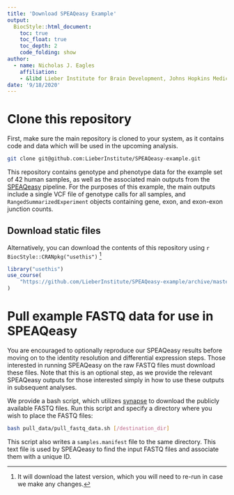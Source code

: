 ```yaml
---
title: 'Download SPEAQeasy Example'
output: 
  BiocStyle::html_document:
    toc: true
    toc_float: true
    toc_depth: 2
    code_folding: show
author: 
  - name: Nicholas J. Eagles
    affiliation:
    - &libd Lieber Institute for Brain Development, Johns Hopkins Medical Campus
date: '9/18/2020'
---
```


# Clone this repository

First, make sure the main repository is cloned to your system, as it contains code and data which will be used in the upcoming analysis.

```bash
git clone git@github.com:LieberInstitute/SPEAQeasy-example.git
```

This repository contains genotype and phenotype data for the example set of 42 human samples, as well as the associated main outputs from the [SPEAQeasy](https://github.com/LieberInstitute/SPEAQeasy) pipeline. For the purposes of this example, the main outputs include a single VCF file of genotype calls for all samples, and `RangedSummarizedExperiment` objects containing gene, exon, and exon-exon junction counts.

## Download static files

Alternatively, you can download the contents of this repository using `r BiocStyle::CRANpkg("usethis")` ^[It will download the latest version, which you will need to re-run in case we make any changes.]

```r
library("usethis")
use_course(
    "https://github.com/LieberInstitute/SPEAQeasy-example/archive/master.zip"
)
```


# Pull example FASTQ data for use in SPEAQeasy

You are encouraged to optionally reproduce our SPEAQeasy results before moving on to the identity resolution and differential expression steps. Those interested in running SPEAQeasy on the raw FASTQ files must download these files. Note that this is an optional step, as we provide the relevant SPEAQeasy outputs for those interested simply in how to use these outputs in subsequent analyses.

We provide a bash script, which utilizes [synapse](https://www.synapse.org/) to download the publicly available FASTQ files. Run this script and specify a directory where you wish to place the FASTQ files:

```bash
bash pull_data/pull_fastq_data.sh [/destination_dir]
```

This script also writes a `samples.manifest` file to the same directory. This text file is used by SPEAQeasy to find the input FASTQ files and associate them with a unique ID.
